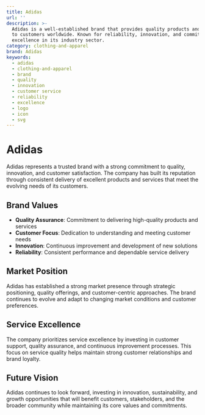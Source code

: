 ```yaml
---
title: Adidas
url: ''
description: >-
  Adidas is a well-established brand that provides quality products and services
  to customers worldwide. Known for reliability, innovation, and commitment to
  excellence in its industry sector.
category: clothing-and-apparel
brand: Adidas
keywords:
  - adidas
  - clothing-and-apparel
  - brand
  - quality
  - innovation
  - customer service
  - reliability
  - excellence
  - logo
  - icon
  - svg
---
```


# Adidas

Adidas represents a trusted brand with a strong commitment to quality, innovation, and customer satisfaction. The company has built its reputation through consistent delivery of excellent products and services that meet the evolving needs of its customers.

## Brand Values

- **Quality Assurance**: Commitment to delivering high-quality products and services
- **Customer Focus**: Dedication to understanding and meeting customer needs
- **Innovation**: Continuous improvement and development of new solutions
- **Reliability**: Consistent performance and dependable service delivery

## Market Position

Adidas has established a strong market presence through strategic positioning, quality offerings, and customer-centric approaches. The brand continues to evolve and adapt to changing market conditions and customer preferences.

## Service Excellence

The company prioritizes service excellence by investing in customer support, quality assurance, and continuous improvement processes. This focus on service quality helps maintain strong customer relationships and brand loyalty.

## Future Vision

Adidas continues to look forward, investing in innovation, sustainability, and growth opportunities that will benefit customers, stakeholders, and the broader community while maintaining its core values and commitments.

